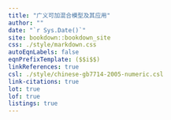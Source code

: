 ```yaml
--- 
title: "广义可加混合模型及其应用"
author: ""
date: "`r Sys.Date()`"
site: bookdown::bookdown_site
css: ./style/markdown.css
autoEqnLabels: false
eqnPrefixTemplate: ($$i$$)
linkReferences: true
csl: ./style/chinese-gb7714-2005-numeric.csl
link-citations: true
lot: true
lof: true
listings: true
---
```

